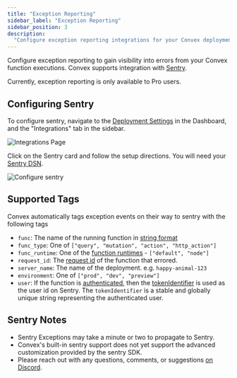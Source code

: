```yaml
---
title: "Exception Reporting"
sidebar_label: "Exception Reporting"
sidebar_position: 3
description:
  "Configure exception reporting integrations for your Convex deployment"
---
```


Configure exception reporting to gain visibility into errors from your Convex
function executions. Convex supports integration with
[Sentry](https://sentry.io/).

Currently, exception reporting is only available to Pro users.

## Configuring Sentry

To configure sentry, navigate to the
[Deployment Settings](/docs/dashboard/deployments/settings.md) in the Dashboard,
and the "Integrations" tab in the sidebar.

![Integrations Page](/screenshots/integrations_page.png)

Click on the Sentry card and follow the setup directions. You will need your
[Sentry DSN](https://docs.sentry.io/product/sentry-basics/concepts/dsn-explainer/).

![Configure sentry](/screenshots/configure_sentry.png)

## Supported Tags

Convex automatically tags exception events on their way to sentry with the
following tags

- `func`: The name of the running function in
  [string format](/functions/query-functions#query-names)
- `func_type`: One of `["query", "mutation", "action", "http_action"]`
- `func_runtime`: One of the [function runtimes](/docs/functions/runtimes.mdx) -
  `["default", "node"]`
- `request_id`: The
  [request id](/docs/functions/debugging.mdx#finding-relevant-logs-by-request-id)
  of the function that errored.
- `server_name`: The name of the deployment. e.g. `happy-animal-123`
- `environment`: One of `["prod", "dev", "preview"]`
- `user`: If the function is [authenticated](/docs/auth.mdx), then the
  [tokenIdentifier](/api/interfaces/server.UserIdentity#tokenidentifier) is used
  as the user id on Sentry. The `tokenIdentifier` is a stable and globally
  unique string representing the authenticated user.

## Sentry Notes

- Sentry Exceptions may take a minute or two to propagate to Sentry.
- Convex's built-in sentry support does not yet support the advanced
  customization provided by the sentry SDK.
- Please reach out with any questions, comments, or suggestions
  [on Discord](https://convex.dev/community).
